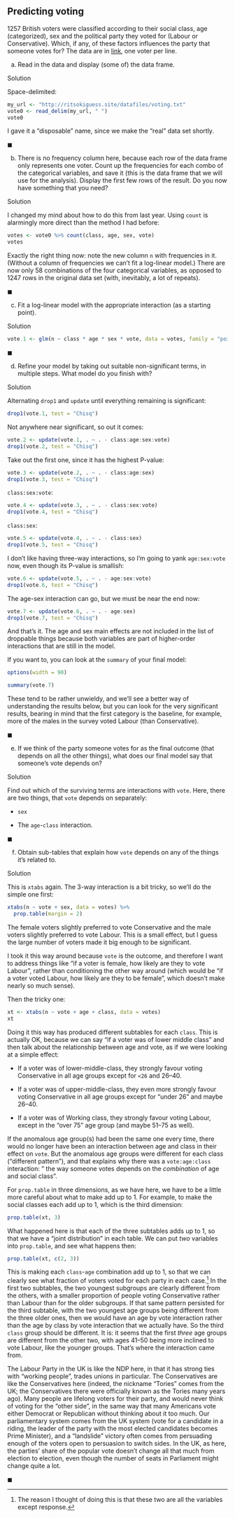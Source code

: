 ##  Predicting voting


 1257 British voters were classified according
to their social class, age (categorized), sex and the political party
they voted for (Labour or Conservative). Which, if any, of these
factors influences the party that someone votes for? The data are in
[link](http://ritsokiguess.site/datafiles/voting.txt), one voter
per line.



(a) Read in the data and display (some of) the data frame.

Solution


Space-delimited:
```r
my_url <- "http://ritsokiguess.site/datafiles/voting.txt"
vote0 <- read_delim(my_url, " ")
vote0
```

     

I gave it a "disposable" name, since we make the "real" data set
shortly. 

$\blacksquare$

(b) There is no frequency column here, because each row of the
data frame only represents one voter. Count up the frequencies for
each combo of the categorical variables, and save it (this is the
data frame that we will use for the analysis).
Display the first few rows of the result. Do you now
have something that you need?

Solution


I changed my mind about how to do this from last year. Using
`count` is alarmingly more direct than the method I had before:
```r
votes <- vote0 %>% count(class, age, sex, vote)
votes
```

     

Exactly the right thing now: note the new column `n` with
frequencies in it. (Without a column of frequencies we can't fit a
log-linear model.) There are now only 58 combinations of the four
categorical variables, as opposed to 1247 rows in the original data
set (with, inevitably, a lot of repeats).

$\blacksquare$

(c) Fit a log-linear model with the appropriate interaction (as a
starting point).

Solution


```r
vote.1 <- glm(n ~ class * age * sex * vote, data = votes, family = "poisson")
```

     

$\blacksquare$

(d) Refine your model by taking out suitable non-significant
terms, in multiple steps. What model do you finish with?

Solution


Alternating `drop1` and `update` until everything
remaining is significant:
```r
drop1(vote.1, test = "Chisq")
```

     

Not anywhere near significant, so out it comes:

```r
vote.2 <- update(vote.1, . ~ . - class:age:sex:vote)
drop1(vote.2, test = "Chisq")
```

 

Take out the first one, since it has the highest P-value:

```r
vote.3 <- update(vote.2, . ~ . - class:age:sex)
drop1(vote.3, test = "Chisq")
```

 

`class:sex:vote`:

```r
vote.4 <- update(vote.3, . ~ . - class:sex:vote)
drop1(vote.4, test = "Chisq")
```

 

`class:sex`:

```r
vote.5 <- update(vote.4, . ~ . - class:sex)
drop1(vote.5, test = "Chisq")
```

 

I don't like having three-way interactions, so I'm going to yank
`age:sex:vote` now, even though its P-value is smallish:

```r
vote.6 <- update(vote.5, . ~ . - age:sex:vote)
drop1(vote.6, test = "Chisq")
```

 

The age-sex interaction can go, but we must be near the end now:

```r
vote.7 <- update(vote.6, . ~ . - age:sex)
drop1(vote.7, test = "Chisq")
```

 

And that's it. The age and sex main effects are not included in the
list of droppable things because
both variables are part of higher-order interactions that are still in
the model.

If you want to, you can look at the `summary` of your final model:

```r
options(width = 90)
```

 

```r
summary(vote.7)
```

 

These tend to be rather unwieldy, and we'll see a better way of
understanding the results below, but you can look for the very
significant results, bearing in mind that the first category is the
baseline, for example, more of the males in the survey voted Labour
(than Conservative).

$\blacksquare$

(e) If we think of the party someone votes for as the final
outcome (that depends on all the other things), what does our final
model say that someone's vote depends on?

Solution


Find out which of the surviving terms are interactions with
`vote`. Here, there are two things, that `vote`
depends on separately:


* `sex`

* The `age`-`class` interaction.


$\blacksquare$

(f) Obtain sub-tables that explain how `vote` depends on
any of the things it's related to.

Solution


This is `xtabs` again. The 3-way interaction is a bit
tricky, so we'll do the simple one first:
```r
xtabs(n ~ vote + sex, data = votes) %>%
  prop.table(margin = 2)
```

     

The female voters slightly preferred to vote Conservative and the male
voters slightly preferred to vote Labour. This is a small effect, but
I guess the large number of voters made it big enough to be significant.

I took it this way around because `vote` is the outcome, and
therefore I want to address things 
like "if a voter is female, how likely are they to vote Labour", 
rather than conditioning the other
way around (which would 
be "if a voter voted Labour, how likely are they to be female", 
which doesn't make nearly so much sense). 

Then the tricky one:

```r
xt <- xtabs(n ~ vote + age + class, data = votes)
xt
```

 

Doing it this way has produced different subtables for each
`class`. This is actually OK, because we can 
say "if a voter was of lower middle class" and then talk about the relationship
between age and vote, as if we were looking at a simple effect:



* If a voter was of lower-middle-class, they strongly favour voting
Conservative in all age groups except for `<26` and 26--40.

* If a voter was of upper-middle-class, they even more strongly favour
voting Conservative in all age groups except for "under 26" and
maybe 26--40.

* If a voter was of Working class, they strongly favour voting
Labour, except in the 
"over 75" age group (and maybe 51--75 as well).


If the anomalous age group(s) had been the same one every time, there
would no longer have been an interaction between age and class in
their effect on `vote`. But the anomalous age groups were
different for each class ("different pattern"), and that explains
why there was a `vote:age:class` interaction: " the way someone votes depends on the *combination* of age and social class". 

For `prop.table` in three dimensions, as we have here, we have to be a little
more careful about what to make add up to 1. For example, to make the
social classes each add up to 1, which is the third dimension:

```r
prop.table(xt, 3)
```

 

What happened here is that each of the three subtables adds up to 1,
so that we have a "joint distribution" in each table. We can put
*two* variables into `prop.table`, and see what happens then:

```r
prop.table(xt, c(2, 3))
```

 

This is making each `class`-`age` combination add up to
1, so that we can clearly see what fraction of voters voted for each
party in each case.^[The reason I thought of doing this is that these two are all the variables except response.]
In the first two subtables, the two youngest
subgroups are clearly different from the others, with a smaller
proportion of people voting Conservative rather than Labour than for
the older subgroups. If that same pattern persisted for the third
subtable, with the two youngest age groups being different from the
three older ones, then we would have an age by vote interaction rather
than the age by class by vote interaction that we actually have. So
the third `class` group should be different. It is: it seems
that the first *three* age groups are different from the other
two, with ages 41--50 being more inclined to vote Labour, like the
younger groups. That's where the interaction came from.

The Labour Party in the UK is like the NDP here, in that it has strong
ties with "working people", trades unions in particular. The
Conservatives are like the Conservatives here (indeed, the nickname
"Tories" comes from the UK; the Conservatives there were officially
known as the Tories many years ago). Many people are lifelong voters
for their party, and would never think of voting for the "other side", 
in the same way that many Americans vote either Democrat or
Republican without thinking about it too much. Our parliamentary
system comes from the UK system (vote for a candidate in a riding, the
leader of the party with the most elected candidates becomes Prime
Minister), and a "landslide" victory often comes from persuading
enough of the voters open to persuasion to switch sides. In the UK, as
here, the parties' share of the popular vote doesn't change all that
much from election to election, even though the number of seats in
Parliament might change quite a lot.

$\blacksquare$

